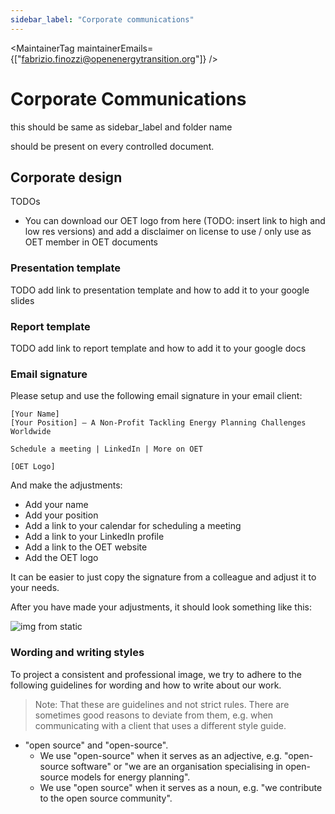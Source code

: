 ```yaml
---
sidebar_label: "Corporate communications"
---
```



<MaintainerTag maintainerEmails={["fabrizio.finozzi@openenergytransition.org"]} />

# Corporate Communications
this should be same as sidebar_label and folder name

<ControlledDocBanner />

should be present on every controlled document.

## Corporate design

TODOs
* You can download our OET logo from here (TODO: insert link to high and low res versions) and add a disclaimer on license to use / only use as OET member in OET documents

### Presentation template

TODO add link to presentation template and how to add it to your google slides

### Report template

TODO add link to report template and how to add it to your google docs

### Email signature

Please setup and use the following email signature in your email client:

```
[Your Name]
[Your Position] – A Non-Profit Tackling Energy Planning Challenges Worldwide

Schedule a meeting | LinkedIn | More on OET 

[OET Logo]
```

And make the adjustments:
* Add your name
* Add your position
* Add a link to your calendar for scheduling a meeting
* Add a link to your LinkedIn profile
* Add a link to the OET website
* Add the OET logo

It can be easier to just copy the signature from a colleague and adjust it to your needs.

After you have made your adjustments, it should look something like this:

![img from static](/img/email_signature.png)


### Wording and writing styles

To project a consistent and professional image, we try to adhere to the following guidelines
for wording and how to write about our work.

> Note: That these are guidelines and not strict rules.
> There are sometimes good reasons to deviate from them, e.g. when communicating with a client that uses a different style guide.

* "open source" and "open-source".
    * We use "open-source" when it serves as an adjective, e.g. "open-source software" or "we are an organisation specialising in open-source models for energy planning".
    * We use "open source" when it serves as a noun, e.g. "we contribute to the open source community".
    